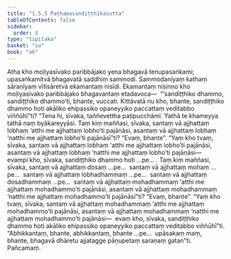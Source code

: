```yaml
---
title: "1.5.5 Paṭhamasandiṭṭhikasutta"
tableOfContents: false
sidebar:
  order: 8
type: "tipitaka"
basket: "su"
book: "a6"
---
```



<DynamicBreadcrumb />

<Division number="47" book="a6">

<Paragraph number="359" book="a6">
Atha kho moḷiyasīvako paribbājako yena bhagavā tenupasaṅkami; upasaṅkamitvā bhagavatā saddhiṃ sammodi. Sammodanīyaṃ kathaṃ sāraṇīyaṃ vītisāretvā ekamantaṃ nisīdi. Ekamantaṃ nisinno kho moḷiyasīvako paribbājako bhagavantaṃ etadavoca—  “‘sandiṭṭhiko dhammo, sandiṭṭhiko dhammo’ti, bhante, vuccati. Kittāvatā nu kho, bhante, sandiṭṭhiko dhammo hoti akāliko ehipassiko opaneyyiko paccattaṃ veditabbo viññūhī”ti?
</Paragraph>

<Paragraph number="360" book="a6">
“Tena hi, sīvaka, taññevettha paṭipucchāmi. Yathā te khameyya tathā naṃ byākareyyāsi. Taṃ kiṃ maññasi, sīvaka, santaṃ vā ajjhattaṃ lobhaṃ ‘atthi me ajjhattaṃ lobho’ti pajānāsi, asantaṃ vā ajjhattaṃ lobhaṃ ‘natthi me ajjhattaṃ lobho’ti pajānāsī”ti? “Evaṃ, bhante”. “Yaṃ kho tvaṃ, sīvaka, santaṃ vā ajjhattaṃ lobhaṃ ‘atthi me ajjhattaṃ lobho’ti pajānāsi, asantaṃ vā ajjhattaṃ lobhaṃ ‘natthi me ajjhattaṃ lobho’ti pajānāsi—  evampi kho, sīvaka, sandiṭṭhiko dhammo hoti …pe… .
</Paragraph>

<Paragraph number="361" book="a6">
Taṃ kiṃ maññasi, sīvaka, santaṃ vā ajjhattaṃ dosaṃ …pe…  santaṃ vā ajjhattaṃ mohaṃ …pe…  santaṃ vā ajjhattaṃ lobhadhammaṃ …pe…  santaṃ vā ajjhattaṃ dosadhammaṃ …pe…  santaṃ vā ajjhattaṃ mohadhammaṃ ‘atthi me ajjhattaṃ mohadhammo’ti pajānāsi, asantaṃ vā ajjhattaṃ mohadhammaṃ ‘natthi me ajjhattaṃ mohadhammo’ti pajānāsī”ti? “Evaṃ, bhante”. “Yaṃ kho tvaṃ, sīvaka, santaṃ vā ajjhattaṃ mohadhammaṃ ‘atthi me ajjhattaṃ mohadhammo’ti pajānāsi, asantaṃ vā ajjhattaṃ mohadhammaṃ ‘natthi me ajjhattaṃ mohadhammo’ti pajānāsi—  evaṃ kho, sīvaka, sandiṭṭhiko dhammo hoti akāliko ehipassiko opaneyyiko paccattaṃ veditabbo viññūhī”ti.
</Paragraph>

<Paragraph number="362" book="a6">
“Abhikkantaṃ, bhante, abhikkantaṃ, bhante …pe…  upāsakaṃ maṃ, bhante, bhagavā dhāretu ajjatagge pāṇupetaṃ saraṇaṃ gatan”ti.

</Paragraph>
</Division>

<Paragraph number="363" type="center" book="a6">
Pañcamaṃ.
</Paragraph>